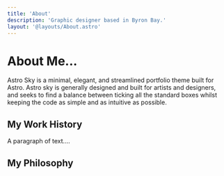 ```yaml
---
title: 'About'
description: 'Graphic designer based in Byron Bay.'
layout: '@layouts/About.astro'
---
```


# About Me...

Astro Sky is a minimal, elegant, and streamlined portfolio theme built for Astro. Astro sky is generally designed and built for artists and designers, and seeks to find a balance between ticking all the standard boxes whilst keeping the code as simple and as intuitive as possible.

My Work History
---------------

A paragraph of text....

My Philosophy
-------------
